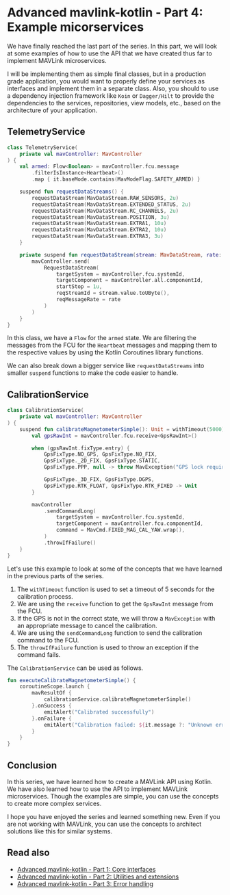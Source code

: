 # Advanced mavlink-kotlin - Part 4: Example micorservices

We have finally reached the last part of the series. In this part, we will look at some examples of how to use the API
that we have created thus far to implement MAVLink microservices.

I will be implementing them as simple final classes, but in a production grade application, you would want to properly
define your services as interfaces and implement them in a separate class. Also, you should to use a dependency
injection framework like `Koin` or `Dagger/Hilt` to provide the dependencies to the services, repositories, view
models, etc., based on the architecture of your application.

## TelemetryService

```kotlin
class TelemetryService(
    private val mavController: MavController
) {
    val armed: Flow<Boolean> = mavController.fcu.message
        .filterIsInstance<Heartbeat>()
        .map { it.baseMode.contains(MavModeFlag.SAFETY_ARMED) }

    suspend fun requestDataStreams() {
        requestDataStream(MavDataStream.RAW_SENSORS, 2u)
        requestDataStream(MavDataStream.EXTENDED_STATUS, 2u)
        requestDataStream(MavDataStream.RC_CHANNELS, 2u)
        requestDataStream(MavDataStream.POSITION, 3u)
        requestDataStream(MavDataStream.EXTRA1, 10u)
        requestDataStream(MavDataStream.EXTRA2, 10u)
        requestDataStream(MavDataStream.EXTRA3, 3u)
    }

    private suspend fun requestDataStream(stream: MavDataStream, rate: UShort) {
        mavController.send(
            RequestDataStream(
                targetSystem = mavController.fcu.systemId,
                targetComponent = mavController.all.componentId,
                startStop = 1u,
                reqStreamId = stream.value.toUByte(),
                reqMessageRate = rate
            )
        )
    }
}
```

In this class, we have a `Flow` for the `armed` state. We are filtering the messages from the FCU for the `Heartbeat`
messages and mapping them to the respective values by using the Kotlin Coroutines library functions.

We can also break down a bigger service like `requestDataStreams` into smaller `suspend` functions to make the code
easier to handle.

## CalibrationService

```kotlin
class CalibrationService(
    private val mavController: MavController
) {
    suspend fun calibrateMagnetometerSimple(): Unit = withTimeout(5000) {
        val gpsRawInt = mavController.fcu.receive<GpsRawInt>()

        when (gpsRawInt.fixType.entry) {
            GpsFixType.NO_GPS, GpsFixType.NO_FIX,
            GpsFixType._2D_FIX, GpsFixType.STATIC,
            GpsFixType.PPP, null -> throw MavException("GPS lock required")

            GpsFixType._3D_FIX, GpsFixType.DGPS,
            GpsFixType.RTK_FLOAT, GpsFixType.RTK_FIXED -> Unit
        }

        mavController
            .sendCommandLong(
                targetSystem = mavController.fcu.systemId,
                targetComponent = mavController.fcu.componentId,
                command = MavCmd.FIXED_MAG_CAL_YAW.wrap(),
            )
            .throwIfFailure()
    }
}
```

Let's use this example to look at some of the concepts that we have learned in the previous parts of the series.

1. The `withTimeout` function is used to set a timeout of 5 seconds for the calibration process.
2. We are using the `receive` function to get the `GpsRawInt` message from the FCU.
3. If the GPS is not in the correct state, we will throw a `MavException` with an appropriate message to cancel the
   calibration.
4. We are using the `sendCommandLong` function to send the calibration command to the FCU.
5. The `throwIfFailure` function is used to throw an exception if the command fails.

The `CalibrationService` can be used as follows.

```kotlin
fun executeCalibrateMagnetometerSimple() {
    coroutineScope.launch {
        mavResultOf {
            calibrationService.calibrateMagnetometerSimple()
        }.onSuccess {
            emitAlert("Calibrated successfully")
        }.onFailure {
            emitAlert("Calibration failed: ${it.message ?: "Unknown error"}")
        }
    }
}
```

## Conclusion

In this series, we have learned how to create a MAVLink API using Kotlin. We have also learned how to use the API to
implement MAVLink microservices. Though the examples are simple, you can use the concepts to create more complex
services.

I hope you have enjoyed the series and learned something new. Even if you are not working with MAVLink, you can use the
concepts to architect solutions like this for similar systems.


## Read also

- [Advanced mavlink-kotlin - Part 1: Core interfaces](/blog/advanced-mavlink-kotlin-part-1)
- [Advanced mavlink-kotlin - Part 2: Utilities and extensions](/blog/advanced-mavlink-kotlin-part-2)
- [Advanced mavlink-kotlin - Part 3: Error handling](/blog/advanced-mavlink-kotlin-part-3)
